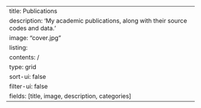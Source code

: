 ---
title: Publications
description: 'My academic publications, along with their source codes and data.'
image: "cover.jpg"
listing: 
  contents: /
  type: grid
  sort-ui: false
  filter-ui: false
  fields: [title, image, description, categories]
---